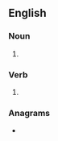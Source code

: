 ==English==

===Noun===
{{head|en|noun plural form}}

# {{plural of|veneer|lang=en}}

===Verb===
{{head|en|verb form}}

# {{en-third-person singular of|veneer}}

===Anagrams===
* {{anagrams|en|Sevener|Vereens|enerves|eveners|versene}}